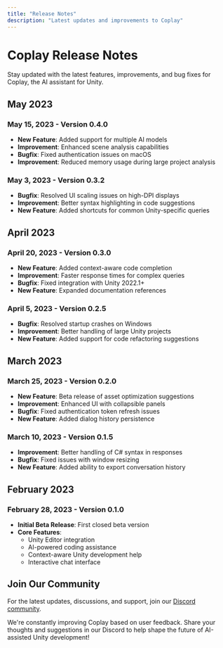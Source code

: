 ```yaml
---
title: "Release Notes"
description: "Latest updates and improvements to Coplay"
---
```


# Coplay Release Notes

Stay updated with the latest features, improvements, and bug fixes for Coplay, the AI assistant for Unity.

## May 2023

### May 15, 2023 - Version 0.4.0

- **New Feature**: Added support for multiple AI models
- **Improvement**: Enhanced scene analysis capabilities
- **Bugfix**: Fixed authentication issues on macOS
- **Improvement**: Reduced memory usage during large project analysis

### May 3, 2023 - Version 0.3.2

- **Bugfix**: Resolved UI scaling issues on high-DPI displays
- **Improvement**: Better syntax highlighting in code suggestions
- **New Feature**: Added shortcuts for common Unity-specific queries

## April 2023

### April 20, 2023 - Version 0.3.0

- **New Feature**: Added context-aware code completion
- **Improvement**: Faster response times for complex queries
- **Bugfix**: Fixed integration with Unity 2022.1+
- **New Feature**: Expanded documentation references

### April 5, 2023 - Version 0.2.5

- **Bugfix**: Resolved startup crashes on Windows
- **Improvement**: Better handling of large Unity projects
- **New Feature**: Added support for code refactoring suggestions

## March 2023

### March 25, 2023 - Version 0.2.0

- **New Feature**: Beta release of asset optimization suggestions
- **Improvement**: Enhanced UI with collapsible panels
- **Bugfix**: Fixed authentication token refresh issues
- **New Feature**: Added dialog history persistence

### March 10, 2023 - Version 0.1.5

- **Improvement**: Better handling of C# syntax in responses
- **Bugfix**: Fixed issues with window resizing
- **New Feature**: Added ability to export conversation history

## February 2023

### February 28, 2023 - Version 0.1.0

- **Initial Beta Release**: First closed beta version
- **Core Features**:
  - Unity Editor integration
  - AI-powered coding assistance
  - Context-aware Unity development help
  - Interactive chat interface

## Join Our Community

For the latest updates, discussions, and support, join our [Discord community](http://discord.com/invite/KmGfEr6d3v).

We're constantly improving Coplay based on user feedback. Share your thoughts and suggestions in our Discord to help shape the future of AI-assisted Unity development!

